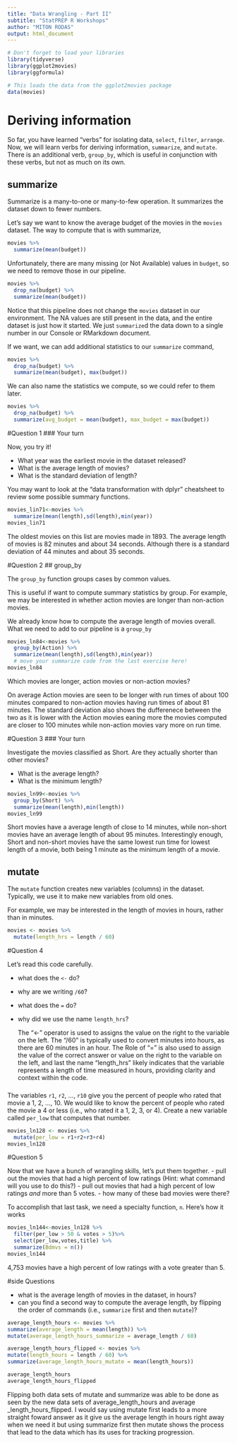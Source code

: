 ```yaml
---
title: "Data Wrangling - Part II"
subtitle: "StatPREP R Workshops"
author: "MITON RODAS"
output: html_document
---
```


```r
# Don't forget to load your libraries
library(tidyverse)
library(ggplot2movies)
library(ggformula)
```

```r
# This loads the data from the ggplot2movies package
data(movies)
```

# Deriving information

So far, you have learned "verbs" for isolating data, `select`, `filter`, `arrange`. Now, we will learn verbs for deriving information, `summarize`, and `mutate`. There is an additional verb, `group_by`, which is useful in conjunction with these verbs, but not as much on its own. 

## summarize

Summarize is a many-to-one or many-to-few operation. It summarizes the dataset down to fewer numbers. 

Let's say we want to know the average budget of the movies in the `movies` dataset. The way to compute that is with summarize,

```r
movies %>%
  summarize(mean(budget))
```

Unfortunately, there are many missing (or Not Available) values in `budget`, so we need to remove those in our pipeline.

```r
movies %>%
  drop_na(budget) %>%
  summarize(mean(budget))
```

Notice that this pipeline does not change the `movies` dataset in our environment. The NA values are still present in the data, and the entire dataset is just how it started.  We just `summarize`d the data down to a single number in our Console or RMarkdown document. 

If we want, we can add additional statistics to our `summarize` command,

```r
movies %>%
  drop_na(budget) %>%
  summarize(mean(budget), max(budget))
```

We can also name the statistics we compute, so we could refer to them later.

```r
movies %>%
  drop_na(budget) %>%
  summarize(avg_budget = mean(budget), max_budget = max(budget))
```
#Question 1
### Your turn

Now, you try it! 

- What year was the earliest movie in the dataset released? 
- What is the average length of movies?
- What is the standard deviation of length?

You may want to look at the "data transformation with dplyr" cheatsheet to review some possible summary functions. 

```r
movies_lin71<-movies %>%
  summarize(mean(length),sd(length),min(year))
movies_lin71
```

The oldest movies on this list are movies made in 1893. The average length of movies is 82 minutes and about 34 seconds. Although there is a standard deviation of 44 minutes and about 35 seconds. 

#Question 2
## group_by

The `group_by` function groups cases by common values. 

This is useful if want to compute summary statistics by group. For example, we may be interested in whether action movies are longer than non-action movies. 

We already know how to compute the average length of movies overall. What we need to add to our pipeline is a `group_by`

```r
movies_ln84<-movies %>%
  group_by(Action) %>%
  summarize(mean(length),sd(length),min(year))
  # move your summarize code from the last exercise here!
movies_ln84
```

Which movies are longer, action movies or non-action movies? 

On average Action movies are seen to be longer with run times of about 100 minutes compared to non-action movies having run times of about 81 minutes. The standard deviation also shows the dufferenece between the two as it is lower with the Action movies eaning more the movies computed are  closer to 100 minutes while non-action movies vary more on run time.

#Question 3
### Your turn

Investigate the movies classified as Short. Are they actually shorter than other movies? 

- What is the average length? 
- What is the minimum length?

```r
movies_ln99<-movies %>%
  group_by(Short) %>%
  summarize(mean(length),min(length))
movies_ln99
```

Short movies have a average length of close to 14 minutes, while non-short movies have an average length of about 95 minutes. Interestingly enough, Short and non-short movies have the same lowest run time for lowest length of a movie, both being 1 minute as the minimum length of a movie.

## mutate

The `mutate` function creates new variables (columns) in the dataset. Typically, we use it to make new variables from old ones. 

For example, we may be interested in the length of movies in hours, rather than in minutes. 

```r
movies <- movies %>%
  mutate(length_hrs = length / 60)
```

#Question 4

Let's read this code carefully. 

- what does the `<-` do?
- why are we writing `/60`?
- what does the `=` do?
- why did we use the name `length_hrs`?

  The "<-" operator is used to assigns the value on the right to the variable on the left. The "/60" is typically used to convert minutes into hours, as there are 60 minutes in an hour. The Role of "=" is also used to assign the value of the correct answer or value on the right to the variable on the left, and last the name "length_hrs" likely indicates that the variable represents a length of time measured in hours, providing clarity and context within the code.

###

The variables `r1`, `r2`, ..., `r10` give you the percent of people who rated that movie a 1, 2, ..., 10. We would like to know the percent of people who rated the movie a 4 or less (i.e., who rated it a 1, 2, 3, or 4). Create a new variable called `per_low` that computes that number.

```r
movies_ln128 <- movies %>%
  mutate(per_low = r1+r2+r3+r4)
movies_ln128
```

#Question 5

Now that we have a bunch of wrangling skills, let's put them together. 
- pull out the movies that had a high percent of low ratings (Hint: what command will you use to do this?)
- pull out movies that had a high percent of low ratings *and* more than 5 votes. 
- how many of these bad movies were there?

To accomplish that last task, we need a specialty function, `n`. Here's how it works

```r
movies_ln144<-movies_ln128 %>%
  filter(per_low > 50 & votes > 5)%>%
  select(per_low,votes,title) %>%
  summarize(Bdmvs = n())
movies_ln144
```

4,753 movies have a high percent of low ratings with a vote greater than 5.

#side Questions

- what is the average length of movies in the dataset, in hours? 
- can you find a second way to compute the average length, by flipping the order of commands (i.e., `summarize` first and then `mutate`)?

```r
average_length_hours <- movies %>%
summarize(average_length = mean(length)) %>%
mutate(average_length_hours_summarize = average_length / 60)

average_length_hours_flipped <- movies %>%
mutate(length_hours = length / 60) %>%
summarize(average_length_hours_mutate = mean(length_hours))

average_length_hours
average_length_hours_flipped

```

Flipping both data sets of mutate and summarize was able to be done as seen by the new data sets of average_length_hours and average _length_hours_flipped. I would say using mutate first leads to a more straight foward answer as it give us the average length in hours right away when we need it but using summarize first then mutate shows the process that lead to the data which has its uses for tracking progression.


